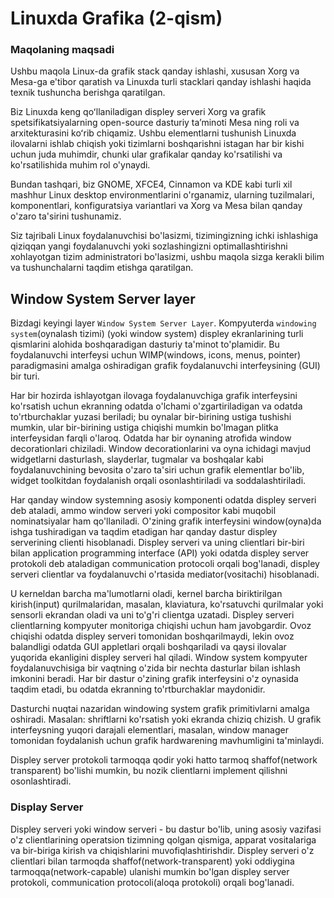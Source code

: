 
# Linuxda Grafika (2-qism) 

### Maqolaning maqsadi

Ushbu maqola Linux-da grafik stack qanday ishlashi, xususan Xorg va Mesa-ga e'tibor qaratish va Linuxda turli stacklari qanday ishlashi haqida texnik tushuncha berishga qaratilgan.

Biz Linuxda keng qoʻllaniladigan displey serveri Xorg va grafik spetsifikatsiyalarning open-source dasturiy taʼminoti Mesa ning roli va arxitekturasini koʻrib chiqamiz. Ushbu elementlarni tushunish Linuxda ilovalarni ishlab chiqish yoki tizimlarni boshqarishni istagan har bir kishi uchun juda muhimdir, chunki ular grafikalar qanday ko'rsatilishi va ko'rsatilishida muhim rol o'ynaydi.

Bundan tashqari, biz GNOME, XFCE4, Cinnamon va KDE kabi turli xil mashhur Linux desktop environmentlarini o'rganamiz, ularning tuzilmalari, komponentlari, konfiguratsiya variantlari va Xorg va Mesa bilan qanday o'zaro ta'sirini tushunamiz.

Siz tajribali Linux foydalanuvchisi bo'lasizmi, tizimingizning ichki ishlashiga qiziqqan yangi foydalanuvchi yoki sozlashingizni optimallashtirishni xohlayotgan tizim administratori bo'lasizmi, ushbu maqola sizga kerakli bilim va tushunchalarni taqdim etishga qaratilgan. 


## Window System Server layer

Bizdagi keyingi layer `Window System Server Layer`. Kompyuterda `windowing system`(oynalash tizimi) (yoki window system) displey ekranlarining turli qismlarini alohida boshqaradigan dasturiy ta'minot to'plamidir. Bu foydalanuvchi interfeysi uchun WIMP(windows, icons, menus, pointer) paradigmasini amalga oshiradigan grafik foydalanuvchi interfeysining (GUI) bir turi.

Har bir hozirda ishlayotgan ilovaga foydalanuvchiga grafik interfeysini ko'rsatish uchun ekranning odatda o'lchami o'zgartiriladigan va odatda to'rtburchaklar yuzasi beriladi; bu oynalar bir-birining ustiga tushishi mumkin, ular bir-birining ustiga chiqishi mumkin bo'lmagan plitka interfeysidan farqli o'laroq. Odatda har bir oynaning atrofida window decorationlari chiziladi. Window decorationlarini va oyna ichidagi mavjud widgetlarni dasturlash, slayderlar, tugmalar va boshqalar kabi foydalanuvchining bevosita o'zaro ta'siri uchun grafik elementlar bo'lib, widget toolkitdan foydalanish orqali osonlashtiriladi va soddalashtiriladi.

Har qanday window systemning asosiy komponenti odatda displey serveri deb ataladi, ammo window serveri yoki compositor kabi muqobil nominatsiyalar ham qo'llaniladi. O'zining grafik interfeysini window(oyna)da ishga tushiradigan va taqdim etadigan har qanday dastur displey serverining clienti hisoblanadi. Displey serveri va uning clientlari bir-biri bilan application programming interface (API) yoki odatda displey server protokoli deb ataladigan communication protocoli orqali bog'lanadi, displey serveri clientlar va foydalanuvchi o'rtasida mediator(vositachi) hisoblanadi.

U kerneldan barcha ma'lumotlarni oladi, kernel barcha biriktirilgan kirish(input) qurilmalaridan, masalan, klaviatura, ko'rsatuvchi qurilmalar yoki sensorli ekrandan oladi va uni to'g'ri clientga uzatadi. Displey serveri clientlarning kompyuter monitoriga chiqishi uchun ham javobgardir. Ovoz chiqishi odatda displey serveri tomonidan boshqarilmaydi, lekin ovoz balandligi odatda GUI appletlari orqali boshqariladi va qaysi ilovalar yuqorida ekanligini displey serveri hal qiladi. Window system kompyuter foydalanuvchisiga bir vaqtning o'zida bir nechta dasturlar bilan ishlash imkonini beradi. Har bir dastur o'zining grafik interfeysini o'z oynasida taqdim etadi, bu odatda ekranning to'rtburchaklar maydonidir.

Dasturchi nuqtai nazaridan windowing system grafik primitivlarni amalga oshiradi. Masalan: shriftlarni ko'rsatish yoki ekranda chiziq chizish. U grafik interfeysning yuqori darajali elementlari, masalan, window manager tomonidan foydalanish uchun grafik hardwarening mavhumligini ta'minlaydi.

Displey server protokoli tarmoqqa qodir yoki hatto tarmoq shaffof(network transparent) bo'lishi mumkin, bu nozik clientlarni implement qilishni osonlashtiradi.


### Display Server

Displey serveri yoki window serveri - bu dastur bo'lib, uning asosiy vazifasi o'z clientlarining operatsion tizimning qolgan qismiga, apparat vositalariga va bir-biriga kirish va chiqishlarini muvofiqlashtirishdir. Displey serveri o'z clientlari bilan tarmoqda shaffof(network-transparent) yoki oddiygina tarmoqqa(network-capable) ulanishi mumkin bo'lgan displey server protokoli, communication protocoli(aloqa protokoli) orqali bog'lanadi.
